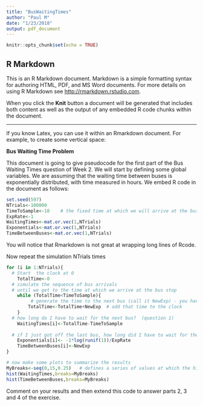 ```yaml
---
title: "BusWaitingTimes"
author: "Paul M"
date: "1/23/2018"
output: pdf_document
---
```


```r
knitr::opts_chunk$set(echo = TRUE)
```

## R Markdown

This is an R Markdown document. Markdown is a simple formatting syntax for authoring HTML, PDF, and MS Word documents. For more details on using R Markdown see <http://rmarkdown.rstudio.com>.

When you click the **Knit** button a document will be generated that includes both content as well as the output of any embedded R code chunks within the document.  

***

If you know Latex, you can use it within an Rmarkdown document. For example, to create some vertical space:
\vspace*{1in}   

**Bus Waiting Time Problem**

This document is going to give pseudocode for the first part of the Bus Waiting Times question of Week 2.
We will start by defining some global variables. We are assuming that the waiting time between buses is exponentially distributed, with time measured in hours. We embed R code in the document as follows:
```r
set.seed(597)
NTrials<-100000
TimeToSample<-10    # the fixed time at which we will arrive at the bus-stop each day
ExpRate<-1
WaitingTimes<-mat.or.vec(1,NTrials)
Exponentials<-mat.or.vec(1,NTrials)
TimeBetweenBuses<-mat.or.vec(1,NTrials)
```
You will notice that Rmarkdown is not great at wrapping long lines of Rcode.

Now repeat the simulation NTrials times
```r
for (i in 1:NTrials){
  # Start  the clock at 0
	TotalTime<-0
  # simulate the sequence of bus arrivals 
  # until we get to the time at which we arrive at the bus stop
	while (TotalTime<TimeToSample){
		 # generate the time to the next bus (call it NewExp) - you have to write this
		TotalTime<-TotalTime+NewExp  # add that time to the clock
	}
  # how long do I have to wait for the next bus?  (question 1)
	WaitingTimes[i]<-TotalTime-TimeToSample
  
  # if I just got off the last bus, how long did I have to wait for the next one? (question2)
	Exponentials[i]<- -1*log(runif(1))/ExpRate
	TimeBetweenBuses[i]<-NewExp
}

# now make some plots to summarize the results
MyBreaks<-seq(0,15,0.25)   # defines a series of values at which the histogram will start/end each 'bar'
hist(WaitingTimes,breaks=MyBreaks)
hist(TimeBetweenBuses,breaks=MyBreaks)
```

Comment on your results and then extend this code to answer parts 2, 3 and 4 of the exercise.
